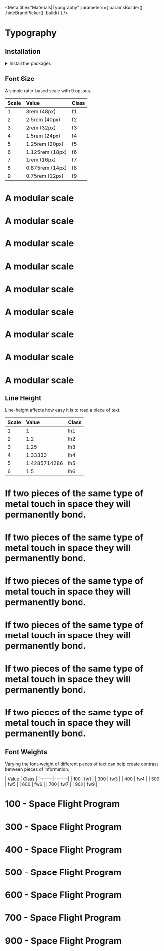 
<Meta
    title="Materials|Typography"
    parameters={
        paramsBuilder()
            .hideBrandPicker()
            .build()
    }
/>

<Anchor storyId="materials-typography--font-size" />

# Typography

## Installation

<details><summary >Install the packages</summary>

Install from <a href={INSTALLATION_PAGE}>the React bundle</a> or as a single package:

```bash
npm install @orbit-ui/css-normalize @orbit-ui/tachyons
```

</details>

## Font Size

A simple ratio-based scale with 9 options.

| Scale | Value           | Class |
| :---- | :-------------- | :---- |
| 1     | 3rem (48px)     | f1    |
| 2     | 2.5rem (40px)   | f2    |
| 3     | 2rem (32px)     | f3    |
| 4     | 1.5rem (24px)   | f4    |
| 5     | 1.25rem (20px)  | f5    |
| 6     | 1.125rem (18px) | f6    |
| 7     | 1rem (16px)     | f7    |
| 8     | 0.875rem (14px) | f8    |
| 9     | 0.75rem (12px)  | f9    |

<Preview>
    <Story name="font size">
        <div>
            <h1 className="f1 pa0 ma0">A modular scale</h1>
            <h1 className="f2 pa0 ma0">A modular scale</h1>
            <h1 className="f3 pa0 ma0">A modular scale</h1>
            <h1 className="f4 pa0 ma0">A modular scale</h1>
            <h1 className="f5 pa0 ma0">A modular scale</h1>
            <h1 className="f6 pa0 ma0">A modular scale</h1>
            <h1 className="f7 pa0 ma0">A modular scale</h1>
            <h1 className="f8 pa0 ma0">A modular scale</h1>
            <h1 className="f9 pa0 ma0">A modular scale</h1>
        </div>
    </Story>
</Preview>

## Line Height

Line-height affects how easy it is to read a piece of text.

| Scale | Value        | Class |
| :---- | :----------- | :---- |
| 1     | 1            | lh1   |
| 2     | 1.2          | lh2   |
| 3     | 1.25         | lh3   |
| 4     | 1.33333      | lh4   |
| 5     | 1.4285714286 | lh5   |
| 6     | 1.5          | lh6   |

<Preview>
    <Story name="line heights">
        <div>
            <h1 className="lh1 pa0 ma0 bb b--moonstone-100">If two pieces of the same type of metal touch in space they will permanently bond.</h1>
            <h1 className="lh2 pa0 ma0 bb b--moonstone-100">If two pieces of the same type of metal touch in space they will permanently bond.</h1>
            <h1 className="lh3 pa0 ma0 bb b--moonstone-100">If two pieces of the same type of metal touch in space they will permanently bond.</h1>
            <h1 className="lh4 pa0 ma0 bb b--moonstone-100">If two pieces of the same type of metal touch in space they will permanently bond.</h1>
            <h1 className="lh5 pa0 ma0 bb b--moonstone-100">If two pieces of the same type of metal touch in space they will permanently bond.</h1>
            <h1 className="lh6 pa0 ma0 bb b--moonstone-100">If two pieces of the same type of metal touch in space they will permanently bond.</h1>
        </div>
    </Story>
</Preview>

## Font Weights

Varying the font-weight of different pieces of text can help create contrast between pieces of information.

| Value | Class |
|-:-----|-:-----|
| 100   | fw1   |
| 300   | fw3   |
| 400   | fw4   |
| 500   | fw5   |
| 600   | fw6   |
| 700   | fw7   |
| 900   | fw9   |

<Preview>
    <Story name="font weights">
        <div>
            <h1 className="f3 pa0 ma0 fw1">100 - Space Flight Program</h1>
            <h1 className="f3 pa0 ma0 fw3">300 - Space Flight Program</h1>
            <h1 className="f3 pa0 ma0 fw4">400 - Space Flight Program</h1>
            <h1 className="f3 pa0 ma0 fw5">500 - Space Flight Program</h1>
            <h1 className="f3 pa0 ma0 fw6">600 - Space Flight Program</h1>
            <h1 className="f3 pa0 ma0 fw7">700 - Space Flight Program</h1>
            <h1 className="f3 pa0 ma0 fw9">900 - Space Flight Program</h1>
        </div>
    </Story>
</Preview>
